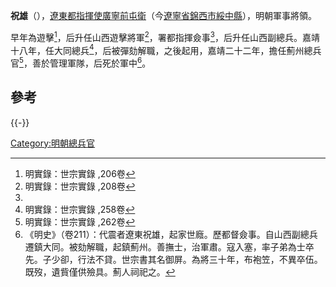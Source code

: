 '''祝雄'''（{{bd|？||1544年}}），[[遼東都指揮使|遼東都指揮使]][[廣寧前屯衛|廣寧前屯衛]]（今[[遼寧省|遼寧省]][[錦西市|錦西市]][[綏中縣|綏中縣]]），明朝軍事將領。

早年為遊擊<ref>明實錄：世宗實錄 ,206卷</ref>，后升任山西遊擊將軍<ref name="#1">明實錄：世宗實錄 ,208卷</ref>，署都指揮僉事<ref name="#1"/>，后升任山西副總兵。嘉靖十八年，任大同總兵<ref>明實錄：世宗實錄 ,258卷</ref>，后被彈劾解職，之後起用，嘉靖二十二年，擔任薊州總兵官<ref>明實錄：世宗實錄 ,262卷</ref>，善於管理軍隊，后死於軍中<ref>《明史》（卷211）：代震者遼東祝雄，起家世廕。歷都督僉事。自山西副總兵遷鎮大同。被劾解職，起鎮薊州。善撫士，治軍肅。寇入塞，率子弟為士卒先。子少卻，行法不貸。世宗書其名御屏。為將三十年，布袍笠，不異卒伍。既歿，遺貲僅供殮具。薊人祠祀之。</ref>。

==參考==
{{reflist|2}}
{{-}}
{{start box}}
{{s-off}}
{{succession box|[[梁震_(明朝)|梁震]]|[[王升|王升]]|大明镇守[[大同总兵|大同总兵官]]|<small>嘉靖十八年-嘉靖十九年<br>（1539年-1540年）</small>}}
{{end box}}
{{明朝人物小作品}}

[[Category:明朝總兵官|Category:明朝總兵官]]